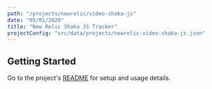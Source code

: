 ```yaml
---
path: "/projects/newrelic/video-shaka-js"
date: "05/01/2020"
title: "New Relic Shaka JS Tracker"
projectConfig: "src/data/projects/newrelic-video-shaka-js.json"
---
```


## Getting Started

Go to the project's [README](https://github.com/newrelic/video-shaka-js#readme) for setup and usage details.